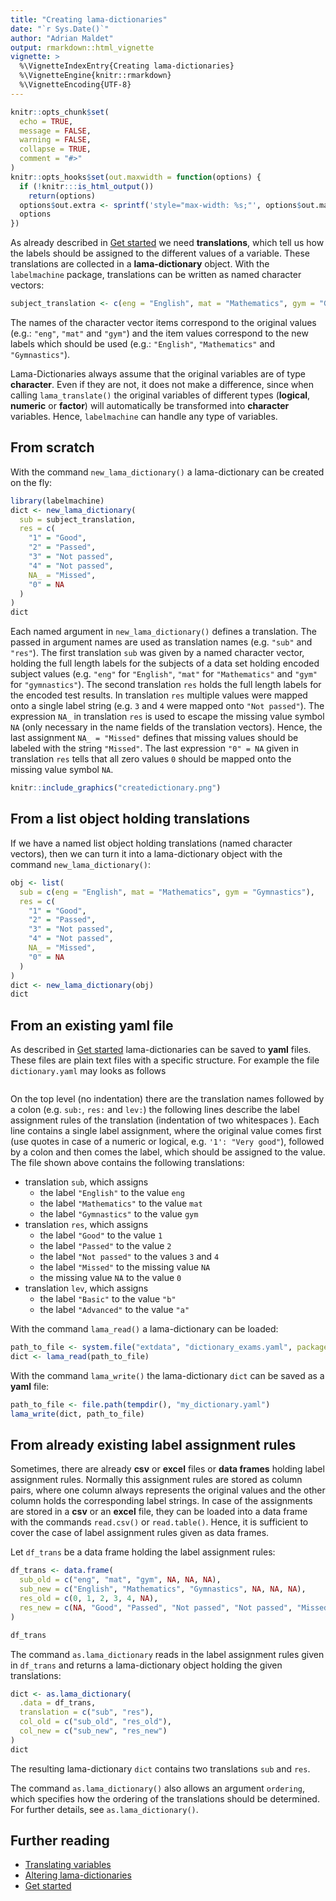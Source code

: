```yaml
---
title: "Creating lama-dictionaries"
date: "`r Sys.Date()`"
author: "Adrian Maldet"
output: rmarkdown::html_vignette
vignette: >
  %\VignetteIndexEntry{Creating lama-dictionaries}
  %\VignetteEngine{knitr::rmarkdown}
  %\VignetteEncoding{UTF-8}
---
```


```r
knitr::opts_chunk$set(
  echo = TRUE,
  message = FALSE,
  warning = FALSE,
  collapse = TRUE,
  comment = "#>"
)
knitr::opts_hooks$set(out.maxwidth = function(options) {
  if (!knitr:::is_html_output())
    return(options)
  options$out.extra <- sprintf('style="max-width: %s;"', options$out.maxwidth)
  options
})
```

As already described in [Get started] we need **translations**, which tell
us how the labels should be assigned to the different values of a variable.
These translations are collected in a **lama-dictionary** object.
With the `labelmachine` package, translations can be written as
named character vectors:
```r
subject_translation <- c(eng = "English", mat = "Mathematics", gym = "Gymnastics")
```
The names of the character vector items correspond to the original values
(e.g.: `"eng"`, `"mat"` and `"gym"`) and the item values correspond to the
new labels which should be used (e.g.: `"English"`, `"Mathematics"` and `"Gymnastics"`).

Lama-Dictionaries always assume that the original variables are of type
**character**. Even if they are not, it does not make a difference, since
when calling `lama_translate()` the original variables of different types
(**logical**, **numeric** or **factor**) will automatically be transformed
into **character** variables. Hence, `labelmachine` can handle any type of
variables.

## From scratch

With the command `new_lama_dictionary()` a lama-dictionary can be created
on the fly:

```r
library(labelmachine)
dict <- new_lama_dictionary(
  sub = subject_translation,
  res = c(
    "1" = "Good",
    "2" = "Passed",
    "3" = "Not passed",
    "4" = "Not passed",
    NA_ = "Missed",
    "0" = NA
  )
)
dict
```

Each named argument in `new_lama_dictionary()` defines a translation. The
passed in argument names are used as translation names
(e.g. `"sub"` and `"res"`).
The first translation `sub` was given by a named character vector, holding 
the full length labels for the subjects of a data set holding encoded subject
values (e.g. `"eng"` for `"English"`, `"mat"` for `"Mathematics"` and `"gym"`
for `"gymnastics"`).
The second translation `res` holds the full length labels for the encoded test results.
In translation `res` multiple values were mapped onto a single label string 
(e.g. `3` and `4` were mapped onto `"Not passed"`).
The expression `NA_` in translation `res` is used to escape the
missing value symbol `NA` (only necessary in the name fields of the translation
vectors).
Hence, the last assignment `NA_ = "Missed"` defines that missing values
should be labeled with the string `"Missed"`.
The last expression `"0" = NA` given in translation `res` tells that
all zero values `0` should be mapped onto the missing value symbol `NA`.

```r
knitr::include_graphics("createdictionary.png")
```


## From a list object holding translations

If we have a named list object holding translations (named character vectors),
then we can turn it into a lama-dictionary object with the command `new_lama_dictionary()`:

```r
obj <- list(
  sub = c(eng = "English", mat = "Mathematics", gym = "Gymnastics"),
  res = c(
    "1" = "Good",
    "2" = "Passed",
    "3" = "Not passed",
    "4" = "Not passed",
    NA_ = "Missed",
    "0" = NA
  )
)
dict <- new_lama_dictionary(obj)
dict
```


## From an existing **yaml** file

As described in [Get started] lama-dictionaries can be saved to **yaml** files.
These files are plain text files with a specific structure. 
For example the file `dictionary.yaml` may looks as follows
```yaml
```
On the top level (no indentation) there are the translation names followed by a
colon
(e.g. `sub:`, `res:` and `lev:`)
the following lines describe the label assignment rules of the translation
(indentation of two whitespaces `  `).
Each line contains a single label assignment, where the original value comes
first (use quotes in case of a numeric or logical, e.g. `'1': "Very good"`), 
followed by a colon and then comes the label, which should be assigned to the 
value.
The file shown above contains the following translations:

* translation `sub`, which assigns
  * the label `"English"` to the value `eng`
  * the label `"Mathematics"` to the value `mat`
  * the label `"Gymnastics"` to the value `gym`
* translation `res`, which assigns
  * the label `"Good"` to the value `1`
  * the label `"Passed"` to the value `2`
  * the label `"Not passed"` to the values `3` and `4`
  * the label `"Missed"` to the missing value `NA`
  * the missing value `NA` to the value `0`
* translation `lev`, which assigns
  * the label `"Basic"` to the value `"b"`
  * the label `"Advanced"` to the value `"a"`

With the command `lama_read()` a lama-dictionary can be loaded:
```r
path_to_file <- system.file("extdata", "dictionary_exams.yaml", package = "labelmachine")
dict <- lama_read(path_to_file)
```

With the command `lama_write()` the lama-dictionary `dict` can be saved as a
**yaml** file:
```r
path_to_file <- file.path(tempdir(), "my_dictionary.yaml")
lama_write(dict, path_to_file)
```

## From already existing label assignment rules

Sometimes, there are already **csv** or **excel** files or **data frames**
holding label assignment rules. Normally this assignment rules are stored
as column pairs, where one column always represents the original values and
the other column holds the corresponding label strings.
In case of the assignments are stored in a **csv** or an **excel** file, they
can be loaded into a data frame with the commands
`read.csv()` or `read.table()`. Hence, it is sufficient to cover the case
of label assignment rules given as data frames.

Let `df_trans` be a data frame holding the label assignment rules:
```r
df_trans <- data.frame(
  sub_old = c("eng", "mat", "gym", NA, NA, NA),
  sub_new = c("English", "Mathematics", "Gymnastics", NA, NA, NA),
  res_old = c(0, 1, 2, 3, 4, NA),
  res_new = c(NA, "Good", "Passed", "Not passed", "Not passed", "Missed")
)
```
```r
df_trans
```

The command `as.lama_dictionary` reads in the label assignment rules given in
`df_trans` and returns a lama-dictionary object holding the given translations:
```r
dict <- as.lama_dictionary(
  .data = df_trans,
  translation = c("sub", "res"),
  col_old = c("sub_old", "res_old"),
  col_new = c("sub_new", "res_new")
)
dict
```
The resulting lama-dictionary `dict` contains two translations `sub` and `res`.

The command `as.lama_dictionary()` also allows an argument `ordering`, which
specifies how the ordering of the translations should
be determined. For further details, see `as.lama_dictionary()`.

## Further reading

* [Translating variables]
* [Altering lama-dictionaries]
* [Get started]

[Get started]: https://a-maldet.github.io/labelmachine/articles/labelmachine.html
[Creating lama-dictionaries]: https://a-maldet.github.io/labelmachine/articles/create_dictionaries.html
[Altering lama-dictionaries]: https://a-maldet.github.io/labelmachine/articles/alter_dictionaries.html
[Translating variables]: https://a-maldet.github.io/labelmachine/articles/translate.html

